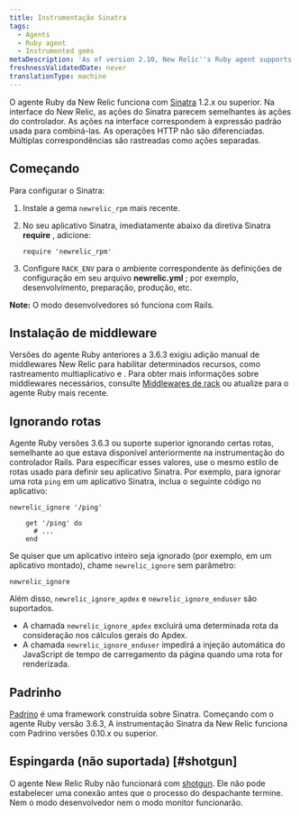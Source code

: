 ```yaml
---
title: Instrumentação Sinatra
tags:
  - Agents
  - Ruby agent
  - Instrumented gems
metaDescription: 'As of version 2.10, New Relic''s Ruby agent supports Sinatra 1.2.x or higher.'
freshnessValidatedDate: never
translationType: machine
---
```


O agente Ruby da New Relic funciona com [Sinatra](http://www.sinatrarb.com/) 1.2.x ou superior. Na interface do New Relic, as ações do Sinatra parecem semelhantes às ações do controlador. As ações na interface correspondem à expressão padrão usada para combiná-las. As operações HTTP não são diferenciadas. Múltiplas correspondências são rastreadas como ações separadas.

## Começando

Para configurar o Sinatra:

1. Instale a gema `newrelic_rpm` mais recente.

2. No seu aplicativo Sinatra, imediatamente abaixo da diretiva Sinatra <DNT>**require**</DNT> , adicione:

   ```
   require 'newrelic_rpm'
   ```

3. Configure `RACK_ENV` para o ambiente correspondente às definições de configuração em seu arquivo <DNT>**newrelic.yml**</DNT> ; por exemplo, desenvolvimento, preparação, produção, etc.

<DNT>**Note:**</DNT> O modo desenvolvedores só funciona com Rails.

## Instalação de middleware

Versões do agente Ruby anteriores a 3.6.3 exigiu adição manual de middlewares New Relic para habilitar determinados recursos, como rastreamento multiaplicativo e <InlinePopover type="browser"/>. Para obter mais informações sobre middlewares necessários, consulte [Middlewares de rack](/docs/ruby/rack-middlewares) ou atualize para o agente Ruby mais recente.

## Ignorando rotas

Agente Ruby versões 3.6.3 ou suporte superior ignorando certas rotas, semelhante ao que estava disponível anteriormente na instrumentação do controlador Rails. Para especificar esses valores, use o mesmo estilo de rotas usado para definir seu aplicativo Sinatra. Por exemplo, para ignorar uma rota `ping` em um aplicativo Sinatra, inclua o seguinte código no aplicativo:

```
newrelic_ignore '/ping'

    get '/ping' do
      # ...
    end
```

Se quiser que um aplicativo inteiro seja ignorado (por exemplo, em um aplicativo montado), chame `newrelic_ignore` sem parâmetro:

```
newrelic_ignore
```

Além disso, `newrelic_ignore_apdex` e `newrelic_ignore_enduser` são suportados.

* A chamada `newrelic_ignore_apdex` excluirá uma determinada rota da consideração nos cálculos gerais do Apdex.
* A chamada `newrelic_ignore_enduser` impedirá a injeção automática do JavaScript de tempo de carregamento da página quando uma rota for renderizada.

## Padrinho

[Padrino](http://www.padrinorb.com/ "O link abre em uma nova janela") é uma framework construída sobre Sinatra. Começando com o agente Ruby versão 3.6.3, A instrumentação Sinatra da New Relic funciona com Padrino versões 0.10.x ou superior.

## Espingarda (não suportada) [#shotgun]

O agente New Relic Ruby não funcionará com [shotgun](http://rubygems.org/gems/shotgun "O link abre em uma nova janela"). Ele não pode estabelecer uma conexão antes que o processo do despachante termine. Nem o modo desenvolvedor nem o modo monitor funcionarão.
